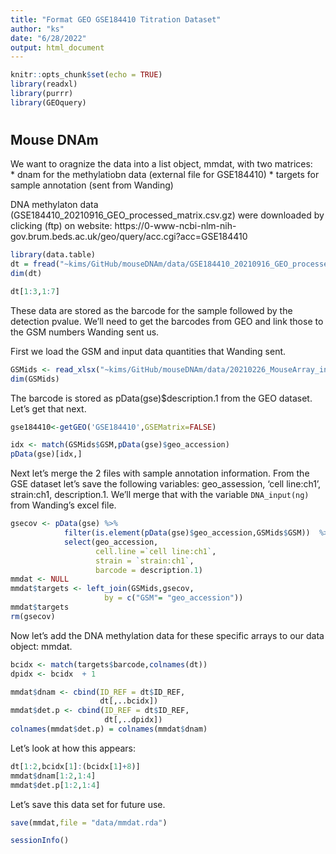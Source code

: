 ```yaml
---
title: "Format GEO GSE184410 Titration Dataset"
author: "ks"
date: "6/28/2022"
output: html_document
---
```


```r
knitr::opts_chunk$set(echo = TRUE)
library(readxl)
library(purrr)
library(GEOquery)
```
# {.tabset}

## Mouse DNAm

We want to oragnize the data into a list object, mmdat, with two matrices:    
* dnam for the methylatiobn data  (external file for GSE184410)
* targets for sample annotation  (sent from Wanding) 

DNA methylaton data (GSE184410_20210916_GEO_processed_matrix.csv.gz) were downloaded by clicking (ftp) on website:  https://0-www-ncbi-nlm-nih-gov.brum.beds.ac.uk/geo/query/acc.cgi?acc=GSE184410
```r
library(data.table)
dt = fread("~kims/GitHub/mouseDNAm/data/GSE184410_20210916_GEO_processed_matrix.csv.gz")
dim(dt)
```

```r
dt[1:3,1:7]
```

These data are stored as the barcode for the sample followed by the detection pvalue.  We'll need to get the barcodes from GEO and link those to the GSM numbers Wanding sent us.

First we load the GSM and input data quantities that Wanding sent.
```r
GSMids <- read_xlsx("~kims/GitHub/mouseDNAm/data/20210226_MouseArray_inputQuantity.xlsx")
dim(GSMids)
```

The barcode is stored as pData(gse)$description.1 from the GEO dataset. Let's get that next.

```r
gse184410<-getGEO('GSE184410',GSEMatrix=FALSE)
```

```r
idx <- match(GSMids$GSM,pData(gse)$geo_accession)
pData(gse)[idx,]
```

Next let's merge the 2 files with sample annotation information. From the GSE dataset let's save the following variables: geo_assession, 'cell line:ch1', strain:ch1, description.1. 
We'll merge that with the variable `DNA_input(ng)` from Wanding's excel file. 

```r
gsecov <- pData(gse) %>%
            filter(is.element(pData(gse)$geo_accession,GSMids$GSM))  %>%
            select(geo_accession,
                   cell.line =`cell line:ch1`,
                   strain = `strain:ch1`,
                   barcode = description.1)
mmdat <- NULL
mmdat$targets <- left_join(GSMids,gsecov,
                     by = c("GSM"= "geo_accession"))
mmdat$targets
rm(gsecov)
```

Now let's add the DNA methylation data for these specific arrays to our data object: mmdat. 

```r
bcidx <- match(targets$barcode,colnames(dt))
dpidx <- bcidx  + 1

mmdat$dnam <- cbind(ID_REF = dt$ID_REF,
                    dt[,..bcidx])
mmdat$det.p <- cbind(ID_REF = dt$ID_REF,
                     dt[,..dpidx])
colnames(mmdat$det.p) = colnames(mmdat$dnam)
```

Let's look at how this appears:

```r
dt[1:2,bcidx[1]:(bcidx[1]+8)]
mmdat$dnam[1:2,1:4]
mmdat$det.p[1:2,1:4]
```

Let's save this data set for future use.
```r
save(mmdat,file = "data/mmdat.rda")
```



```r
sessionInfo()
```


